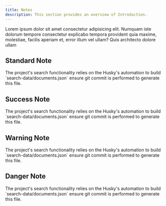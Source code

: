 ```yaml
---
title: Notes
description: This section provides an overview of Introduction.
---
```


Lorem ipsum dolor sit amet consectetur adipisicing elit. Numquam iste dolorum tempore consectetur explicabo tempora provident quia maxime, molestiae, facilis aperiam et, error illum vel ullam? Quis architecto dolore ullam

## Standard Note

<Note title="Required">
  The project's search functionality relies on the Husky's automation to build `search-data/documents.json` ensure git commit is performed to generate this file.
</Note>

## Success Note

<Note title="Required" type="success">
  The project's search functionality relies on the Husky's automation to build `search-data/documents.json` ensure git commit is performed to generate this file.
</Note>

## Warning Note

<Note title="Required" type="warning">
  The project's search functionality relies on the Husky's automation to build `search-data/documents.json` ensure git commit is performed to generate this file.
</Note>

## Danger Note

<Note title="Required" type="danger">
  The project's search functionality relies on the Husky's automation to build `search-data/documents.json` ensure git commit is performed to generate this file.
</Note>